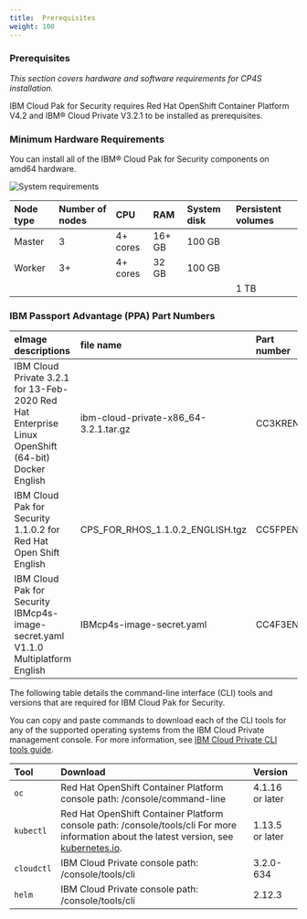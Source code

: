 ```yaml
---
title:  Prerequisites
weight: 100
---
```


### Prerequisites

*This section covers hardware and software requirements for CP4S installation.*

IBM Cloud Pak for Security requires Red Hat OpenShift Container Platform V4.2 and IBM® Cloud Private V3.2.1 to be installed as prerequisites.

### Minimum Hardware Requirements

You can install all of the IBM® Cloud Pak for Security components on amd64 hardware.

![System requirements](https://www.ibm.com/support/knowledgecenter/SSTDPP_1.1.0/docs/security-pak/images/sysreq_rec.png)



| Node type | Number of nodes | CPU      | RAM    | System disk | Persistent volumes |
| :-------- | :-------------- | :------- | :----- | :---------- | :----------------- |
| Master    | 3               | 4+ cores | 16+ GB | 100 GB      |                    |
| Worker    | 3+              | 4+ cores | 32 GB  | 100 GB      |                    |
|           |                 |          |        |             | 1 TB               |

### IBM Passport Advantage (PPA) Part Numbers

| eImage descriptions                                          | file name                             | Part number |
| :----------------------------------------------------------- | :------------------------------------ | :---------- |
| IBM Cloud Private 3.2.1 for 13-Feb-2020 Red Hat Enterprise Linux OpenShift (64-bit) Docker English | ibm-cloud-private-x86_64-3.2.1.tar.gz | CC3KREN     |
| IBM Cloud Pak for Security 1.1.0.2 for Red Hat Open Shift English | CPS_FOR_RHOS_1.1.0.2_ENGLISH.tgz      | CC5FPEN     |
| IBM Cloud Pak for Security IBMcp4s-image-secret.yaml V1.1.0 Multiplatform English | IBMcp4s-image-secret.yaml             | CC4F3EN     |

The following table details the command-line interface (CLI) tools and versions that are required for IBM Cloud Pak for Security.

You can copy and paste commands to download each of the CLI tools for any of the supported operating systems from the IBM Cloud Private management console. For more information, see [IBM Cloud Private CLI tools guide](https://www.ibm.com/support/knowledgecenter/en/SSBS6K_3.2.1/manage_cluster/cli_guide.html?view=kc).

| Tool       | Download                                                     | Version         |
| :--------- | :----------------------------------------------------------- | :-------------- |
| `oc`       | Red Hat OpenShift Container Platform console path: /console/command-line | 4.1.16 or later |
| `kubectl`  | Red Hat OpenShift Container Platform console path: /console/tools/cli For more information about the latest version, see [kubernetes.io](https://www.ibm.com/links?url=https%3A%2F%2Fkubernetes.io%2Fdocs%2Ftasks%2Ftools%2Finstall-kubectl%2F). | 1.13.5 or later |
| `cloudctl` | IBM Cloud Private console path: /console/tools/cli           | 3.2.0-634       |
| `helm`     | IBM Cloud Private console path: /console/tools/cli           | 2.12.3          |

